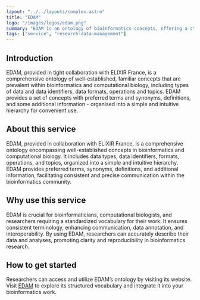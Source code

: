 ```yaml
---
layout: "../../layouts/complex.astro"
title: "EDAM"
logo: "/images/logos/edam.png"
summary: "EDAM is an ontology of bioinformatics concepts, offering a structured vocabulary for data types, formats, operations, and topics."
tags: ["service", "research-data-management"]
---
```


## Introduction

EDAM, provided in tight collaboration with ELIXIR France, is a comprehensive ontology of well-established, familiar concepts that are prevalent within bioinformatics and computational biology, including types of data and data identifiers, data formats, operations and topics. EDAM provides a set of concepts with preferred terms and synonyms, definitions, and some additional information - organised into a simple and intuitive hierarchy for convenient use.

## About this service

EDAM, provided in collaboration with ELIXIR France, is a comprehensive ontology encompassing well-established concepts in bioinformatics and computational biology. It includes data types, data identifiers, formats, operations, and topics, organized into a simple and intuitive hierarchy. EDAM provides preferred terms, synonyms, definitions, and additional information, facilitating consistent and precise communication within the bioinformatics community.

## Why use this service

EDAM is crucial for bioinformaticians, computational biologists, and researchers requiring a standardized vocabulary for their work. It ensures consistent terminology, enhancing communication, data annotation, and interoperability. By using EDAM, researchers can accurately describe their data and analyses, promoting clarity and reproducibility in bioinformatics research.

## How to get started

Researchers can access and utilize EDAM’s ontology by visiting its website. Visit [EDAM](https://edamontology.org/) to explore its structured vocabulary and integrate it into your bioinformatics work.

